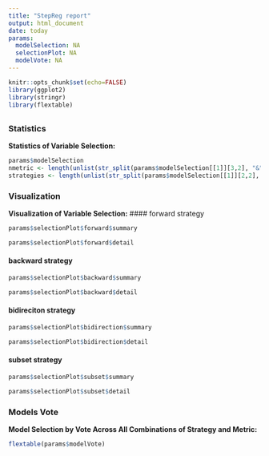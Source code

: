 ```yaml
---
title: "StepReg report"
output: html_document
date: today
params:
  modelSelection: NA
  selectionPlot: NA
  modelVote: NA
---
```


```r
knitr::opts_chunk$set(echo=FALSE)
library(ggplot2)
library(stringr)
library(flextable)
```

## {.tabset}

### Statistics

**Statistics of Variable Selection:**

```r
params$modelSelection
nmetric <- length(unlist(str_split(params$modelSelection[[1]][3,2], "&")))
strategies <- length(unlist(str_split(params$modelSelection[[1]][2,2], "&")))
```

### Visualization

**Visualization of Variable Selection:**
#### forward strategy
```r
params$selectionPlot$forward$summary
```
```r
params$selectionPlot$forward$detail
```
#### backward strategy
```r
params$selectionPlot$backward$summary
```
```r
params$selectionPlot$backward$detail
```
#### bidireciton strategy
```r
params$selectionPlot$bidirection$summary
```
```r
params$selectionPlot$bidirection$detail
```
#### subset strategy
```r
params$selectionPlot$subset$summary
```
```r
params$selectionPlot$subset$detail
```


### Models Vote

**Model Selection by Vote Across All Combinations of Strategy and Metric:**

```r
flextable(params$modelVote)
```